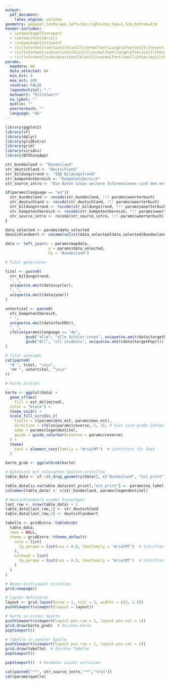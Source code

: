 ```yaml
---
output: 
  pdf_document:
    latex_engine: xelatex
geometry: a4paper,landscape,left=3cm,right=3cm,top=1.5cm,bottom=1cm
header-includes:
  - \usepackage{fontspec}
  - \setmainfont{Arial}
  - \usepackage{titlesec}
  - \titleformat{\section}[block]{\normalfont\Large\bfseries}{\thesection}{1em}{}
  - \titleformat{\subsection}[block]{\normalfont\large\bfseries}{\thesubsection}{1em}{}
  - \titleformat{\subsubsection}[block]{\normalfont\small\bfseries}{\thesubsubsection}{1em}{}
params:
  mapdata: NA
  data_selected: NA
  min_est: 0
  max_est: 800
  reverse: FALSE
  legendentitel: "-"
  kennwert: "Mittelwert"
  na_label: ""
  quelle: ""
  woerterbuch: ""
  language: "de"
---
```

\pagenumbering{gobble}

```r
library(ggplot2)
library(sf)
library(dplyr)
library(gridExtra)
library(grid)
library(viridis)
library(BTShinyApp)
```

```r
str_bundesland <- "Bundesland"
str_deutschland <- "Deutschland"
str_bildungstrend <- "IQB Bildungstrend"
str_kompetentbereich <- "Kompetenzbereich"
str_source_intro <- "Die Daten sowie weitere Informationen sind dem entsprechenden Berichtsband zu entnehmen:"

if(params$language == "en"){
  str_bundesland <- recode(str_bundesland, !!! params$woerterbuch)
  str_deutschland <- recode(str_deutschland, !!! params$woerterbuch)
  str_bildungstrend <- recode(str_bildungstrend, !!! params$woerterbuch)
  str_kompetentbereich <- recode(str_kompetentbereich, !!! params$woerterbuch)
  str_source_intro <- recode(str_source_intro, !!! params$woerterbuch)
}
```

```r
data_selected <- params$data_selected
deutschlandwert <- unname(unlist(data_selected[data_selected$Bundesland == "total", "est_print"]))

data <- left_join(x = params$mapdata,
                   y = params$data_selected,
                   by = "Bundesland")
```

```r
# Titel generieren

titel <- paste0(
  str_bildungstrend,
  ", ",
  unique(na.omit(data$cycle)),
  ", ",
  unique(na.omit(data$year))
)

untertitel <- paste0(
  str_kompetentbereich,
  " ",
  unique(na.omit(data$fachKb)), 
  ", ", 
  ifelse(params$language == "de", 
         gsub("alle", "alle Schüler:innen", unique(na.omit(data$targetPop))),
         gsub("All", "all students", unique(na.omit(data$targetPop))))
)
```


```r
# Titel anzeigen
cat(paste0(
  "# ", titel, "\n\n",
  "## ", untertitel, "\n\n"
))
```

```r
# Karte plotten

karte <- ggplot(data) +
  geom_sf(aes(
    fill = est_delimited),
  color = "black") +
  theme_void() +
  scale_fill_viridis_c(
    limits = c(params$min_est, params$max_est),
    direction = ifelse(params$reverse,-1, 1), # hier sind große Zahlen schlecht
    name = params$legendentitel,
    guide = guide_colorbar(reverse = params$reverse)
  ) +
  theme(
    text = element_text(family = "ArialMT")  # Schriftart für Text
  )

karte_grob <- ggplotGrob(karte)
```


```r

# Datensatz mit relevanten Spalten erstellen
table_data <- sf::st_drop_geometry(data)[, c("Bundesland", "est_print")]

table_data[is.na(table_data$est_print),"est_print"] <- params$na_label
colnames(table_data) <- c(str_bundesland, params$legendentitel)

# Deutschlandwert wieder hinzufügen
last_row <- nrow(table_data) + 1
table_data[last_row,1] <- str_deutschland
table_data[last_row,2] <- deutschlandwert

tabelle <- gridExtra::tableGrob(
  table_data,
  rows = NULL,
  theme = gridExtra::ttheme_default(
    core = list(
      fg_params = list(cex = 0.8, fontfamily = "ArialMT")  # Schriftart für Tabellenzellen
    ),
    colhead = list(
      fg_params = list(cex = 0.9, fontfamily = "ArialMT")  # Schriftart für Kopfzeilen
    )
  )
)

```

```r

# Neues Grid-Layout erstellen
grid.newpage()

# Layout definieren
layout <- grid.layout(nrow = 1, ncol = 2, widths = c(3, 2.5))
pushViewport(viewport(layout = layout))

# Karte in erster Spalte
pushViewport(viewport(layout.pos.row = 1, layout.pos.col = 1))
grid.draw(karte_grob)  # Zeichne Karte
popViewport()

# Tabelle in zweiter Spalte
pushViewport(viewport(layout.pos.row = 1, layout.pos.col = 2))
grid.draw(tabelle)  # Zeichne Tabelle
popViewport()

popViewport()  # Gesamtes Layout verlassen
```

\noindent\rule{3cm}{0.4pt}

```r
cat(paste0("**", str_source_intro,"**","\n\n"))
cat(params$quelle)
```

